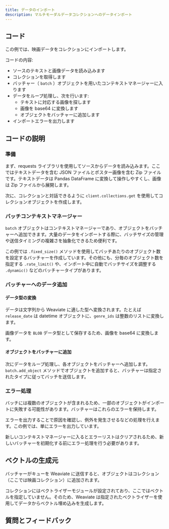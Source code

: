 ```yaml
---
title: データのインポート
description: マルチモーダルデータコレクションへのデータインポート
---
```



## <i class="fa-solid fa-code"></i> コード

この例では、映画データをコレクションにインポートします。

<FilteredTextBlock
  text={PyCode}
  startMarker="# BatchImportData"
  endMarker="# END BatchImportData"
  language="py"
/>

コードの内容:
- ソースのテキストと画像データを読み込みます  
- コレクションを取得します  
- バッチャー（ `batch` ）オブジェクトを用いたコンテキストマネージャーに入ります  
- データをループ処理し、次を行います:  
    - テキストに対応する画像を探します  
    - 画像を base64 に変換します  
    - オブジェクトをバッチャーに追加します  
- インポートエラーを出力します  

## <i class="fa-solid fa-chalkboard"></i> コードの説明

### <i class="fa-solid fa-chalkboard"></i> 準備

まず、requests ライブラリを使用してソースからデータを読み込みます。ここではテキストデータを含む JSON ファイルとポスター画像を含む Zip ファイルです。テキストデータは Pandas DataFrame に変換して操作しやすくし、画像は Zip ファイルから展開します。

次に、コレクションと対話できるように `client.collections.get` を使用してコレクションオブジェクトを作成します。

### <i class="fa-solid fa-chalkboard"></i> バッチコンテキストマネージャー

`batch` オブジェクトはコンテキストマネージャーであり、オブジェクトをバッチャーへ追加できます。大量のデータをインポートする際に、バッチサイズの管理や送信タイミングの複雑さを抽象化できるため便利です。

<FilteredTextBlock
  text={PyCode}
  startMarker="# Enter context manager"
  endMarker="# Loop through the data"
  language="py"
/>

この例では `.fixed_size()` メソッドを使用してバッチあたりのオブジェクト数を設定するバッチャーを作成しています。その他にも、分毎のオブジェクト数を指定する `.rate_limit()` や、インポート中に自動でバッチサイズを調整する `.dynamic()` などのバッチャータイプがあります。

### <i class="fa-solid fa-chalkboard"></i> バッチャーへのデータ追加

#### データ型の変換

データは文字列から Weaviate に適した型へ変換されます。たとえば `release_date` は datetime オブジェクトに、`genre_ids` は整数のリストに変換します。

<FilteredTextBlock
  text={PyCode}
  startMarker="# Convert data types"
  endMarker="# Convert image to base64"
  language="py"
/>

画像データを `BLOB` データ型として保存するため、画像を base64 に変換します。

<FilteredTextBlock
  text={PyCode}
  startMarker="# Convert image to base64"
  endMarker="# Build the object payload"
  language="py"
/>

#### オブジェクトをバッチャーに追加

次にデータをループ処理し、各オブジェクトをバッチャーへ追加します。`batch.add_object` メソッドでオブジェクトを追加すると、バッチャーは指定されたタイプに従ってバッチを送信します。

<FilteredTextBlock
  text={PyCode}
  startMarker="# Build the object payload"
  endMarker="# Batcher automatically sends batches"
  language="py"
/>

### <i class="fa-solid fa-chalkboard"></i> エラー処理

バッチには複数のオブジェクトが含まれるため、一部のオブジェクトがインポートに失敗する可能性があります。バッチャーはこれらのエラーを保持します。

エラーを出力することで原因を確認し、例外を発生させるなどの処理を行えます。この例では、単にエラーを出力しています。

<FilteredTextBlock
  text={PyCode}
  startMarker="# Check for failed objects"
  endMarker="finally"
  language="py"
/>

新しいコンテキストマネージャーに入るとエラーリストはクリアされるため、新しいバッチャーを初期化する前にエラー処理を行う必要があります。

## <i class="fa-solid fa-square-chevron-right"></i> ベクトルの生成元

バッチャーがキューを Weaviate に送信すると、オブジェクトはコレクション（ここでは映画コレクション）に追加されます。

コレクションにはベクトライザーモジュールが設定されており、ここではベクトルを指定していません。そのため、Weaviate は指定されたベクトライザーを使用してデータからベクトル埋め込みを生成します。

## 質問とフィードバック


<DocsFeedback/>